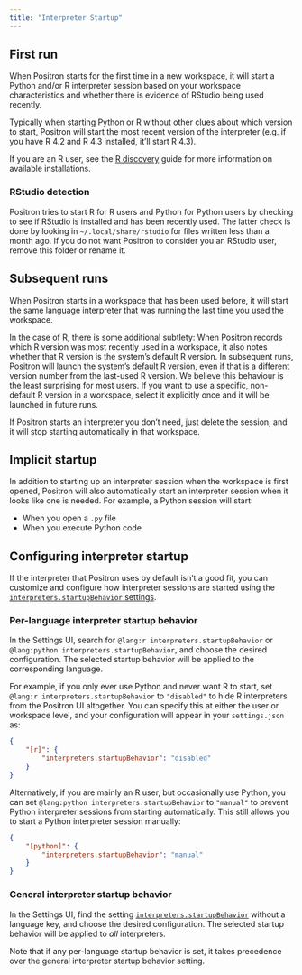 ```yaml
---
title: "Interpreter Startup"
---
```


## First run

When Positron starts for the first time in a new workspace, it will start a Python and/or R interpreter session based on your workspace characteristics and whether there is evidence of RStudio being used recently.

Typically when starting Python or R without other clues about which version to start, Positron will start the most recent version of the interpreter (e.g. if you have R 4.2 and R 4.3 installed, it'll start R 4.3).

If you are an R user, see the [R discovery](r-installations.qmd) guide for more information on available installations.

### RStudio detection

Positron tries to start R for R users and Python for Python users by checking to see if RStudio is installed and has been recently used. The latter check is done by looking in `~/.local/share/rstudio` for files written less than a month ago. If you do not want Positron to consider you an RStudio user, remove this folder or rename it.

## Subsequent runs

When Positron starts in a workspace that has been used before, it will start the same language interpreter that was running the last time you used the workspace.

In the case of R, there is some additional subtlety:
When Positron records which R version was most recently used in a workspace, it also notes whether that R version is the system's default R version.
In subsequent runs, Positron will launch the system's default R version, even if that is a different version number from the last-used R version.
We believe this behaviour is the least surprising for most users.
If you want to use a specific, non-default R version in a workspace, select it explicitly once and it will be launched in future runs.

If Positron starts an interpreter you don't need, just delete the session, and it will stop starting automatically in that workspace.

## Implicit startup

In addition to starting up an interpreter session when the workspace is first opened, Positron will also automatically start an interpreter session when it looks like one is needed. For example, a Python session will start:

- When you open a `.py` file
- When you execute Python code

## Configuring interpreter startup

If the interpreter that Positron uses by default isn't a good fit, you can customize and configure how interpreter sessions are started using the [`interpreters.startupBehavior` settings](positron://settings/interpreters.startupBehavior).

### Per-language interpreter startup behavior

In the Settings UI, search for `@lang:r interpreters.startupBehavior` or `@lang:python interpreters.startupBehavior`, and choose the desired configuration. The selected startup behavior will be applied to the corresponding language.

For example, if you only ever use Python and never want R to start, set `@lang:r interpreters.startupBehavior` to `"disabled"` to hide R interpreters from the Positron UI altogether. You can specify this at either the user or workspace level, and your configuration will appear in your `settings.json` as:

```json
{
    "[r]": {
        "interpreters.startupBehavior": "disabled"
    }
}
```
Alternatively, if you are mainly an R user, but occasionally use Python, you can set `@lang:python interpreters.startupBehavior` to `"manual"` to prevent Python interpreter sessions from starting automatically. This still allows you to start a Python interpreter session manually:

```json
{
    "[python]": {
        "interpreters.startupBehavior": "manual"
    }
}
```

### General interpreter startup behavior

In the Settings UI, find the setting [`interpreters.startupBehavior`](positron://settings/interpreters.startupBehavior) without a language key, and choose the desired configuration. The selected startup behavior will be applied to _all_ interpreters.

Note that if any per-language startup behavior is set, it takes precedence over the general interpreter startup behavior setting.

